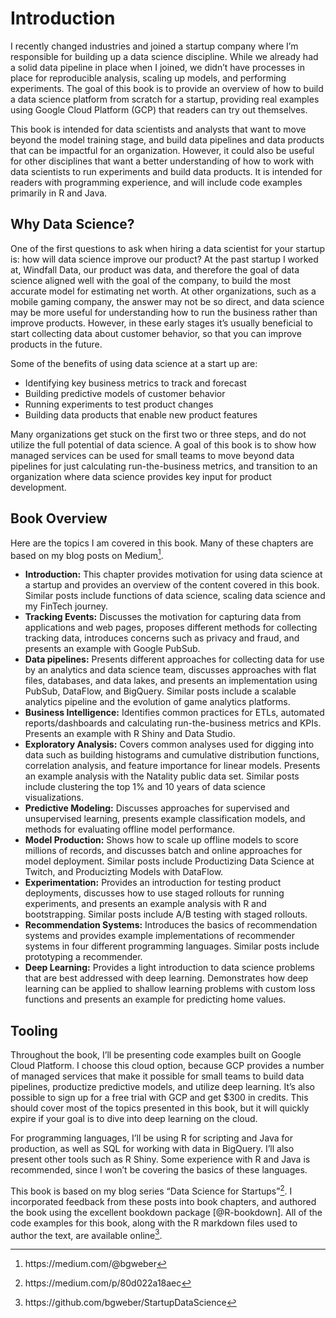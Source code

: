 # Introduction {#intro}
I recently changed industries and joined a startup company where I’m responsible for building up a data science discipline. While we already had a solid data pipeline in place when I joined, we didn’t have processes in place for reproducible analysis, scaling up models, and performing experiments. The goal of this book is to provide an overview of how to build a data science platform from scratch for a startup, providing real examples using Google Cloud Platform (GCP) that readers can try out themselves.

This book is intended for data scientists and analysts that want to move beyond the model training stage, and build data pipelines and data products that can be impactful for an organization. However, it could also be useful for other disciplines that want a better understanding of how to work with data scientists to run experiments and build data products. It is intended for readers with programming experience, and will include code examples primarily in R and Java.

## Why Data Science?
One of the first questions to ask when hiring a data scientist for your startup is:
how will data science improve our product? At the past startup I worked at, Windfall Data, our product was data, and therefore the goal of data science aligned well with the goal of the company, to build the most accurate model for estimating net worth. At other organizations, such as a mobile gaming company, the answer may not be so direct, and data science may be more useful for understanding how to run the business rather than improve products. However, in these early stages it’s usually beneficial to start collecting data about customer behavior, so that you can improve products in the future.

Some of the benefits of using data science at a start up are:

- Identifying key business metrics to track and forecast
- Building predictive models of customer behavior
- Running experiments to test product changes
- Building data products that enable new product features

Many organizations get stuck on the first two or three steps, and do not utilize the full potential of data science. A goal of this book is to show how managed services can be used for small teams to move beyond data pipelines for just calculating run-the-business metrics, and transition to an organization where data science provides key input for product development.

## Book Overview
Here are the topics I am covered in this book. Many of these chapters are based on my blog posts on Medium^[https://medium.com/@bgweber].

- **Introduction:** This chapter provides motivation for using data science at a startup and provides an overview of the content covered in this book. Similar posts include functions of data science, scaling data science and my FinTech journey.
- **Tracking Events:** Discusses the motivation for capturing data from applications and web pages, proposes different methods for collecting tracking data, introduces concerns such as privacy and fraud, and presents an example with Google PubSub.
- **Data pipelines:** Presents different approaches for collecting data for use by an analytics and data science team, discusses approaches with flat files, databases, and data lakes, and presents an implementation using PubSub, DataFlow, and BigQuery. Similar posts include a scalable analytics pipeline and the evolution of game analytics platforms.
- **Business Intelligence:** Identifies common practices for ETLs, automated reports/dashboards and calculating run-the-business metrics and KPIs. Presents an example with R Shiny and Data Studio.
- **Exploratory Analysis:** Covers common analyses used for digging into data such as building histograms and cumulative distribution functions, correlation analysis, and feature importance for linear models. Presents an example analysis with the Natality public data set. Similar posts include clustering the top 1% and 10 years of data science visualizations.
- **Predictive Modeling:** Discusses approaches for supervised and unsupervised learning, presents example classification models, and methods for evaluating offline model performance.
- **Model Production:** Shows how to scale up offline models to score millions of records, and discusses batch and online approaches for model deployment. Similar posts include Productizing Data Science at Twitch, and Producizting Models with DataFlow.
- **Experimentation:** Provides an introduction for testing  product deployments, discusses how to use staged rollouts for running experiments, and presents an example analysis with R and bootstrapping. Similar posts include A/B testing with staged rollouts.
- **Recommendation Systems:** Introduces the basics of recommendation systems and provides example implementations of recommender systems in four different programming languages. Similar posts include prototyping a recommender.
- **Deep Learning:** Provides a light introduction to data science problems that are best addressed with deep learning. Demonstrates how deep learning can be applied to shallow learning problems with custom loss functions and presents an example for predicting home values.

## Tooling
Throughout the book, I’ll be presenting code examples built on Google Cloud Platform. I choose this cloud option, because GCP provides a number of managed services that make it possible for small teams to build data pipelines, productize predictive models, and utilize deep learning. It’s also possible to sign up for a free trial with GCP and get $300 in credits. This should cover most of the topics presented in this book, but it will quickly expire if your goal is to dive into deep learning on the cloud.

For programming languages, I’ll be using R for scripting and Java for production, as well as SQL for working with data in BigQuery. I’ll also present other tools such as R Shiny. Some experience with R and Java is recommended, since I won’t be covering the basics of these languages. 

This book is based on my blog series "Data Science for Startups"^[https://medium.com/p/80d022a18aec]. I incorporated feedback from these posts into book chapters, and authored the book using the excellent bookdown package [@R-bookdown]. All of the code examples for this book, along with the R markdown files used to author the text, are available online^[https://github.com/bgweber/StartupDataScience].  
